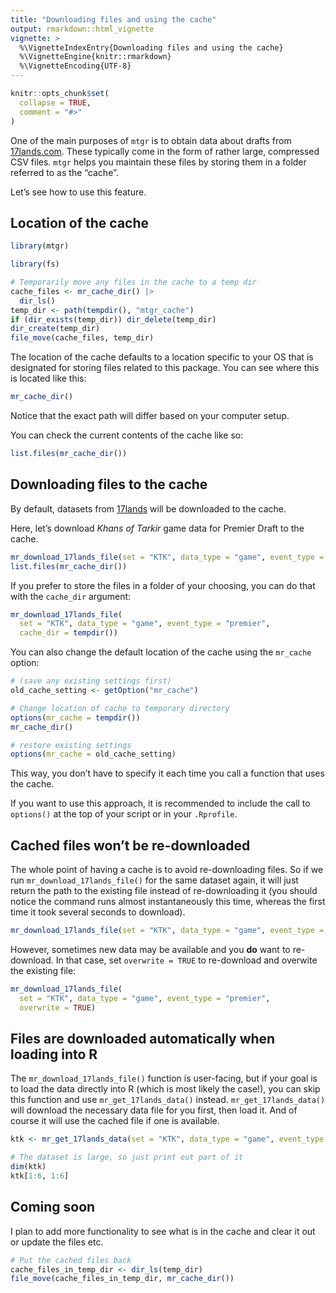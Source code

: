 ```yaml
---
title: "Downloading files and using the cache"
output: rmarkdown::html_vignette
vignette: >
  %\VignetteIndexEntry{Downloading files and using the cache}
  %\VignetteEngine{knitr::rmarkdown}
  %\VignetteEncoding{UTF-8}
---
```


```r
knitr::opts_chunk$set(
  collapse = TRUE,
  comment = "#>"
)
```

One of the main purposes of `mtgr` is to obtain data about drafts from [17lands.com](https://17lands.com).
These typically come in the form of rather large, compressed CSV files.
`mtgr` helps you maintain these files by storing them in a folder referred to as the "cache".

Let's see how to use this feature.

## Location of the cache

```r
library(mtgr)
```

```r
library(fs)

# Temporarily move any files in the cache to a temp dir
cache_files <- mr_cache_dir() |>
  dir_ls()
temp_dir <- path(tempdir(), "mtgr_cache")
if (dir_exists(temp_dir)) dir_delete(temp_dir)
dir_create(temp_dir)
file_move(cache_files, temp_dir)
```

The location of the cache defaults to a location specific to your OS that is designated for storing files related to this package.
You can see where this is located like this:

```r
mr_cache_dir()
```

Notice that the exact path will differ based on your computer setup.

You can check the current contents of the cache like so:

```r
list.files(mr_cache_dir())
```

## Downloading files to the cache

By default, datasets from [17lands](https://17lands.com) will be downloaded to the cache.

Here, let's download *Khans of Tarkir* game data for Premier Draft to the cache.

```r
mr_download_17lands_file(set = "KTK", data_type = "game", event_type = "premier")
list.files(mr_cache_dir())
```

If you prefer to store the files in a folder of your choosing, you can do that with the `cache_dir` argument:

```r
mr_download_17lands_file(
  set = "KTK", data_type = "game", event_type = "premier",
  cache_dir = tempdir())
```

You can also change the default location of the cache using the `mr_cache` option:

```r
# (save any existing settings first)
old_cache_setting <- getOption("mr_cache")

# Change location of cache to temporary directory
options(mr_cache = tempdir())
mr_cache_dir()

# restore existing settings
options(mr_cache = old_cache_setting)
```

This way, you don't have to specify it each time you call a function that uses the cache.

If you want to use this approach, it is recommended to include the call to `options()` at the top of your script or in your `.Rprofile`.

## Cached files won't be re-downloaded

The whole point of having a cache is to avoid re-downloading files.
So if we run `mr_download_17lands_file()` for the same dataset again, it will just return the path to the existing file instead of re-downloading it (you should notice the command runs almost instantaneously this time, whereas the first time it took several seconds to download).

```r
mr_download_17lands_file(set = "KTK", data_type = "game", event_type = "premier")
```

However, sometimes new data may be available and you **do** want to re-download.
In that case, set `overwrite = TRUE` to re-download and overwite the existing file:

```r
mr_download_17lands_file(
  set = "KTK", data_type = "game", event_type = "premier",
  overwrite = TRUE)
```

## Files are downloaded automatically when loading into R

The `mr_download_17lands_file()` function is user-facing, but if your goal is to load the data directly into R (which is most likely the case!), you can skip this function and use `mr_get_17lands_data()` instead.
`mr_get_17lands_data()` will download the necessary data file for you first, then load it.
And of course it will use the cached file if one is available.

```r
ktk <- mr_get_17lands_data(set = "KTK", data_type = "game", event_type = "premier")

# The dataset is large, so just print out part of it
dim(ktk)
ktk[1:6, 1:6]
```

## Coming soon

I plan to add more functionality to see what is in the cache and clear it out or update the files etc.

```r
# Put the cached files back
cache_files_in_temp_dir <- dir_ls(temp_dir)
file_move(cache_files_in_temp_dir, mr_cache_dir())
```
